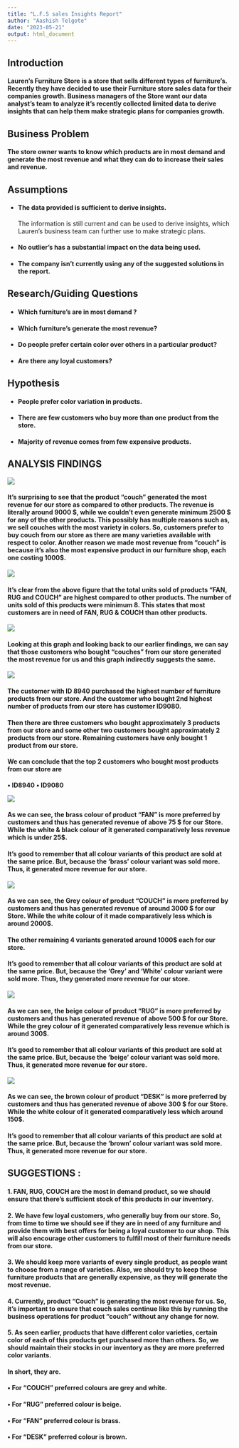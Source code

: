 ```yaml
---
title: "L.F.S sales Insights Report"
author: "Aashish Telgote"
date: "2023-05-21"
output: html_document
---
```

## Introduction

#### Lauren’s Furniture Store is a store that sells different types of furniture’s. Recently they have decided to use their Furniture store sales data for their companies growth. Business managers of the Store want our data analyst’s team to analyze it’s recently collected limited data to derive insights that can help them make strategic plans for companies growth.

## Business Problem

#### The store owner wants to know which products are in most demand and generate the most revenue and what they can do to increase their sales and revenue.

## Assumptions

* #### The data provided is sufficient to derive insights.
The information is still current and can be used to derive insights, which Lauren’s business team can further use to make strategic plans.
* #### No outlier’s has a substantial impact on the data being used.
* #### The company isn’t currently using any of the suggested solutions in the report.

## Research/Guiding Questions

* #### Which furniture’s are in most demand ?
* #### Which furniture’s generate the most revenue?
* #### Do people prefer certain color over others in a particular product?
* #### Are there any loyal customers?

## Hypothesis

* #### People prefer color variation in products.
* #### There are few customers who buy more than one product from the store.
* #### Majority of revenue comes from few expensive products.

## ANALYSIS FINDINGS

![](/cloud/project/Fstorecharts/TRP.png)

#### It’s surprising to see that the product “couch” generated the most revenue for our store as compared to other products. The revenue is literally around 9000 $, while we couldn’t even generate minimum 2500 $ for any of the other products. This possibly has multiple reasons such as, we sell couches with the most variety in colors. So, customers prefer to buy couch from our store as there are many varieties available with respect to color. Another reason we made most revenue from “couch” is because it’s also the most expensive product in our furniture shop, each one costing 1000$.

![](/cloud/project/Fstorecharts/Pu.png)

#### It’s clear from the  above  figure that the total units sold of products “FAN, RUG and COUCH” are highest compared to other products. The number of units sold of this products were minimum 8. This states that most customers are in need of FAN, RUG & COUCH than other products.

![](/cloud/project/Fstorecharts/TCR.png)

#### Looking at this graph and looking back to our earlier findings, we can say that those customers who bought “couches” from our store generated the most revenue for us and this graph indirectly suggests the same.

![](/cloud/project/Fstorecharts/CU.png)

#### The customer with ID 8940 purchased the highest number of furniture products from our store. And the customer who bought 2nd highest number of products from our store has customer ID9080.

#### Then there are three customers who bought approximately  3 products from our store and  some other two customers  bought approximately 2 products from our store. Remaining customers have only bought 1 product from our store. 

#### We can conclude that the top 2 customers who bought most products from our store are
**•	ID8940**
**•	ID9080**

![](/cloud/project/Fstorecharts/FR.png)

#### As we can see, the brass colour of product “FAN” is more preferred by customers and thus has generated revenue of above 75 $ for our Store. While the white & black colour of it generated comparatively less revenue which is under 25$.

#### It’s good to remember that all colour variants of this product are sold at the same price. But, because the ‘brass’ colour variant was sold more. Thus, it generated more revenue for our store.

![](/cloud/project/Fstorecharts/CR.png)

#### As we can see, the Grey colour of product “COUCH” is more preferred by customers and thus has generated revenue of around 3000 $ for our Store. While the white colour of it made comparatively less which is around 2000$.

#### The other remaining 4 variants generated around 1000$ each for our store.

#### It’s good to remember that all colour variants of this product are sold at the same price. But, because the ‘Grey’ and ‘White’ colour variant were sold more. Thus, they generated more revenue for our store.

![](/cloud/project/Fstorecharts/RR.png)

#### As we can see, the beige colour of product “RUG” is more preferred by customers and thus has generated revenue of above 500 $ for our Store. While the grey colour of it generated comparatively less revenue which is around 300$.

#### It’s good to remember that all colour variants of this product are sold at the same price. But, because the ‘beige’ colour variant was sold more. Thus, it generated more revenue for our store.

![](/cloud/project/Fstorecharts/DR.png)

#### As we can see, the brown colour of product “DESK” is more preferred by customers and thus has generated revenue of above 300 $ for our Store. While the white colour of it generated comparatively less which around 150$.

#### It’s good to remember that all colour variants of this product are sold at the same price. But, because the ‘brown’ colour variant was sold more. Thus, it generated more revenue for our store.

## SUGGESTIONS :

#### 1.	 FAN, RUG, COUCH are the most in demand product, so we should ensure that there’s sufficient stock of this products in our inventory.
#### 2.	We have few loyal customers, who generally buy from our store. So, from time to time we should see if they are in need of any furniture and provide them with best offers for being a loyal customer to our shop. This will also encourage other customers to fulfill most of their furniture needs from our store.
#### 3. We should keep more variants of every single product, as people want to choose from a range of varieties. Also, we should try to keep those furniture products that are generally expensive, as they will generate the most revenue. 
#### 4.	Currently, product “Couch” is generating the most revenue for us. So, it’s important to ensure that couch sales continue like this by running the business operations for product “couch” without any change for now.
#### 5.	As seen earlier, products that have different color varieties, certain color of each of this products get purchased more than others. So, we should maintain their stocks in our inventory as they are more preferred color variants.
#### In short, they are.
#### •	For “COUCH” preferred colours are grey and white.
#### •	For “RUG” preferred colour is beige.
#### •	For “FAN” preferred colour is brass.
#### •	For “DESK” preferred colour is brown.